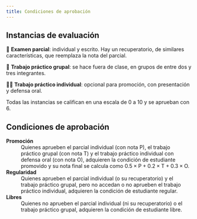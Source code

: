 ```yaml
---
title: Condiciones de aprobación
---
```


## Instancias de evaluación

📝 **Examen parcial**: individual y escrito. Hay un recuperatorio, de similares características,
que reemplaza la nota del parcial.

🤝 **Trabajo práctico grupal**: se hace fuera de clase, en grupos de entre dos y tres integrantes.

🧑‍💻 **Trabajo práctico individual**: opcional para promoción, con presentación y defensa oral.

Todas las instancias se califican en una escala de 0 a 10 y se aprueban con 6.

## Condiciones de aprobación

**Promoción**
: Quienes aprueben el parcial individual (con nota $\text{P}$), el trabajo práctico grupal
(con nota $\text{T}$) y el trabajo práctico individual con defensa oral (con nota $\text{O}$),
adquieren la condición de estudiante promovido y su nota final se calcula como
$0.5 \times \text{P} + 0.2 \times \text{T} + 0.3 \times \text{O}$.

**Regularidad**
: Quienes aprueben el parcial individual (o su recuperatorio) y el trabajo práctico grupal,
pero no accedan o no aprueben el trabajo práctico individual, adquieren la condición de
estudiante regular.

**Libres**
: Quienes no aprueben el parcial individual (ni su recuperatorio) o el trabajo práctico grupal,
adquieren la condición de estudiante libre.
